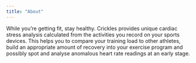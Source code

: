 ```yaml
---
title: "About"
---
```


While you’re getting fit, stay healthy. Crickles provides unique cardiac stress analysis calculated from the activities you record on your sports devices. This helps you to compare your training load to other athletes, build an appropriate amount of recovery into your exercise program and possibly spot and analyse anomalous heart rate readings at an early stage.

